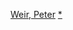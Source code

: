 <noinclude>{{noteTA
|1=zh-hans:死亡诗社;zh-hk:暴雨驕陽;zh-mo:暴雨驕陽;zh-tw:春風化雨;
|2=zh-hans:楚门的世界;zh-hk:真人Show;zh-tw:楚門的世界;
|3=zh-hans:怒海争锋：极地远征;zh-hk:軍天勇將：戰海豪情;zh-tw:怒海爭鋒：極地征伐;
|4=zh-cn:时间规划局;zh-tw:鐘點戰;zh-hk:潛逃時空;
|5=zh-cn:宿主;zh-tw:宿主;zh-hk:天煞逆緣;
}}</noinclude>{{Navbox
 | name = 彼得·威爾
 | title = [[彼得·威尔]]執導電影
 | state = {{{state|autocollapse}}}
 |listclass = hlist
  |group1 = 1970年代
  |list1 = 
* {{tsl|en|3 to Go|三个要走}} (1971)
* {{tsl|en|Homesdale|霍姆斯塔尔}} (1971)
* {{tsl|en|The Cars That Ate Paris|巴黎食人车}} (1974)
* {{tsl|en|Picnic at Hanging Rock|悬崖上的野餐}} (1975)
* {{tsl|en|The Last Wave|終浪}} (1977)
* {{tsl|en|The Plumber|水管匠}} (1979)

  |group2 = 1980年代
  |list2 = 
* {{tsl|en|Gallipoli (1981 film)|加里波底 (電影)|加里波底}} (1981)
* [[危險年代]] (1982)
* [[證人 (1985年電影)|證人]] (1985)
* {{tsl|en|The Mosquito Coast|蚊子海岸 (電影)|蚊子海岸}} (1986)
* [[死亡诗社]] (1989)

  |group3 = 1990年代
  |list3 = 
* [[綠卡 (電影)|綠卡]] (1990)
* [[劫後生死戀]] (1993)
* [[楚門的世界]] (1998)

  |group4 = 2000年代
  |list4 = 
* [[怒海爭鋒：極地征伐]] (2003)
* [[自由之路 (電影)|自由之路]] (2010)
}}<noinclude>
{{collapsible option}}
[[Category:澳大利亞電影導演模板|Weir, Peter]]
[[Category:彼得·威爾電影|*]]
</noinclude>